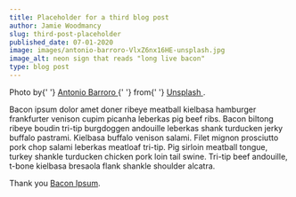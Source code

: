```yaml
---
title: Placeholder for a third blog post
author: Jamie Woodmancy
slug: third-post-placeholder
published_date: 07-01-2020
image: images/antonio-barroro-VlxZ6nx16HE-unsplash.jpg
image_alt: neon sign that reads "long live bacon"
type: blog post
---
```


<span className='caption'>
  Photo by{' '}
  <a
    href='https://unsplash.com/@thonbarroro'
    rel='noopener noreferrer'
    target='_blank'
  >
    Antonio Barroro
  </a>{' '}
  from{' '}
  <a href='https://unsplash.com' target='_blank' rel='noopener noreferrer'>
    Unsplash
  </a>
  .
</span>

Bacon ipsum dolor amet doner ribeye meatball kielbasa hamburger frankfurter venison cupim picanha leberkas pig beef ribs. Bacon biltong ribeye boudin tri-tip burgdoggen andouille leberkas shank turducken jerky buffalo pastrami. Kielbasa buffalo venison salami. Filet mignon prosciutto pork chop salami leberkas meatloaf tri-tip. Pig sirloin meatball tongue, turkey shankle turducken chicken pork loin tail swine. Tri-tip beef andouille, t-bone kielbasa bresaola flank shankle shoulder alcatra.

Thank you <a href="https://baconipsum.com/" rel="noopener noreferrer" target="\_blank">Bacon Ipsum</a>.
